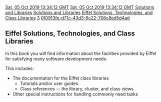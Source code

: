 [[Property:modification_date|Sat, 05 Oct 2019 13:34:12 GMT]]
[[Property:publication_date|Sat, 05 Oct 2019 13:34:12 GMT]]
[[Property:link_title|Solutions and Libraries]]
[[Property:title|Solutions and Libraries]]
[[Property:description|Eiffel Solutions, Technologies, and Class Libraries]]
[[Property:weight|3]]
[[Property:uuid|0f0913fe-d71c-43d3-6c22-706c8ed5d4ad]]
== Eiffel Solutions, Technologies, and Class Libraries ==

In this book you will find information about the facilities provided by Eiffel for satisfying many software development needs. 

This includes:
* The documentation for the Eiffel class libraries
** Tutorials and/or user guides
** Class references -- the library, cluster, and class views
* Other special instructions for handling commonly need tasks

